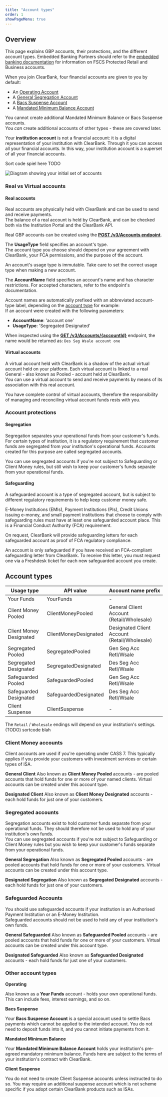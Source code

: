 ```yaml
---
title: "Account types"
order: 1
showPageMenu: true
---
```



## Overview

This page explains GBP accounts, their protections, and the different account types. Embedded Banking Partners should refer to the [embedded banking documentation](/uk/docs/embedded-banking/retail-customers) for information on FSCS Protected Retail and Business accounts.

When you join ClearBank, four financial accounts are given to you by default:

* An [Operating Account](#operating-account)
* A [General Segregation Account](#general-segregation-safeguarding-accounts)
* A [Bacs Suspense Account](#bacs-suspense-account)
* A [Mandated Minimum Balance Account](#mandated-minimum-balance-account)

You cannot create additional Mandated Minimum Balance or Bacs Suspense accounts.  
You _can_ create additional accounts of other types - these are covered later.

<Callout colour="blue">
Your <strong>institution account</strong> is not a financial account: it is a digital representation of your institution with ClearBank. Through it you can access all your financial accounts. In this way, your institution account is a superset of all your financial accounts.
</Callout>

Sort code spiel here TODO

![Diagram showing your initial set of accounts](/assets/images/Accounts-Day1.svg "Initial set of accounts")

### Real vs Virtual accounts

#### Real accounts

Real accounts are physically held with ClearBank and can be used to send and receive payments.  
The balance of a real account is held by ClearBank, and can be checked both via the Institution Portal and the ClearBank API.

Real GBP accounts can be created using the **[POST /v3/Accounts endpoint](/uk/docs/gbp-accounts/manage-accounts#create-an-account-real)**.

The **UsageType** field specifies an account's type.  
The account type you choose should depend on your agreement with ClearBank, your FCA permissions, and the purpose of the account.

<Callout colour="blue">
An account's usage type is immutable. Take care to set the correct usage type when making a new account.
</Callout>

The **AccountName** field specifies an account's name and has character restrictions. For accepted characters, refer to the endpoint's documentation.

Account names are automatically prefixed with an abbreviated account-type label, depending on the [account type](#account-types) for example:  
If an account were created with the following parameters:  
  * **AccountName**: 'account one'  
  * **UsageType**: 'Segregated Designated'  

When inspected using the [**GET /v3/Accounts/{accountId}**](/uk/docs/gbp-accounts/manage-accounts#get-information-for-an-account-real) endpoint, the name would be returned as: `Des Seg Wsale account one`

#### Virtual accounts

A virtual account held with ClearBank is a shadow of the actual virtual account held on your platform. Each virtual account is linked to a real General - also known as Pooled - account held at ClearBank.  
You can use a virtual account to send and receive payments by means of its association with this real account.

You have complete control of virtual accounts, therefore the responsibility of managing and reconciling virtual account funds rests with you.

### Account protections

#### Segregation

Segregation separates your operational funds from your customer's funds. For certain types of institution, it is a regulatory requirement that customer funds are segregated from your institution's operational funds. Accounts created for this purpose are called segregated accounts.

You can use segregated accounts if you're not subject to Safeguarding or Client Money rules, but still wish to keep your customer's funds separate from your operational funds.

#### Safeguarding

A safeguarded account is a type of segregated account, but is subject to different regulatory requirements to help keep customer money safe.

E-Money Institutions (EMIs), Payment Institutions (PIs), Credit Unions issuing e-money, and small payment institutions that choose to comply with safeguarding rules must have at least one safeguarded account place. This is a Financial Conduct Authority (FCA) requirement.

On request, ClearBank will provide safeguarding letters for each safeguarded account as proof of FCA regulatory compliance.

<Callout colour="blue">
An account is only safeguarded if you have received an FCA-compliant safeguarding letter from ClearBank. To receive this letter, you must request one via a Freshdesk ticket for each new safeguarded account you create.
</Callout>

## Account types

| Usage type              | API value             | Account name prefix                          |
|-------------------------|-----------------------|----------------------------------------------|
| Your Funds              | YourFunds             | -                                            |
| Client Money Pooled     | ClientMoneyPooled     | General Client Account (Retail/Wholesale)    |
| Client Money Designated | ClientMoneyDesignated | Designated Client Account (Retail/Wholesale) |
| Segregated Pooled       | SegregatedPooled      | Gen Seg Acc Retl/Wsale                       |
| Segregated Designated   | SegregatedDesignated  | Des Seg Acc Retl/Wsale                       |
| Safeguarded Pooled      | SafeguardedPooled     | Gen Seg Acc Retl/Wsale                       |
| Safeguarded Designated  | SafeguardedDesignated | Des Seg Acc Retl/Wsale                       |
| Client Suspense         | ClientSuspense        | -                                            |

The `Retail` / `Wholesale` endings will depend on your institution's settings. (TODO)
sortcode blah

### Client Money accounts

Client accounts are used if you're operating under CASS 7. This typically applies if you provide your customers with investment services or certain types of ISA.

**General Client**
Also known as **Client Money Pooled** accounts - are pooled accounts that hold funds for one or more of your named clients. Virtual accounts can be created under this account type.

**Designated Client**
Also known as **Client Money Designated** accounts - each hold funds for just one of your customers.

### Segregated accounts

Segregation accounts exist to hold customer funds separate from your operational funds. They should therefore not be used to hold any of your institution's own funds.  
You can use segregated accounts if you're not subject to Safeguarding or Client Money rules but you wish to keep your customer's funds separate from your operational funds.

**General Segregation**
Also known as **Segregated Pooled** accounts - are pooled accounts that hold funds for one or more of your customers. Virtual accounts can be created under this account type.

**Designated Segregation**
Also known as **Segregated Designated** accounts - each hold funds for just one of your customers.

### Safeguarded Accounts

You should use safeguarded accounts if your institution is an Authorised Payment Institution or an E-Money Institution.  
Safeguarded accounts should not be used to hold any of your institution's own funds.

**General Safeguarded**
Also known as **Safeguarded Pooled** accounts - are pooled accounts that hold funds for one or more of your customers. Virtual accounts can be created under this account type.

**Designated Safeguarded**
Also known as **Safeguarded Designated** accounts - each hold funds for just one of your customers.

### Other account types

**Operating**

Also known as a **Your Funds** account - holds your own operational funds. This can include fees, interest earnings, and so on.

**Bacs Suspense**

Your **Bacs Suspense Account** is a special account used to settle Bacs payments which cannot be applied to the intended account. You do not need to deposit funds into it, and you cannot initiate payments from it.

**Mandated Minimum Balance**

Your **Mandated Minimum Balance Account** holds your institution's pre-agreed mandatory minimum balance. Funds here are subject to the terms of your institution's contract with ClearBank.

**Client Suspense**

You do not need to create Client Suspense accounts unless instructed to do so. You may require an additional suspense account which is not scheme specific if you adopt certain ClearBank products such as ISAs.